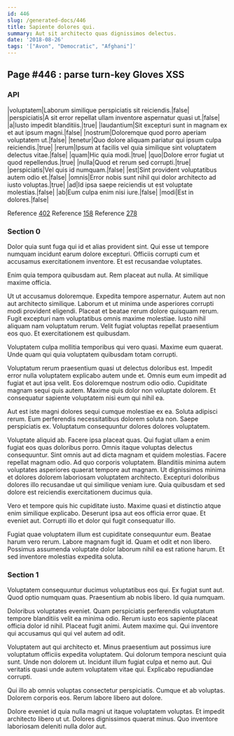 ```yaml
---
id: 446
slug: /generated-docs/446
title: Sapiente dolores qui.
summary: Aut sit architecto quas dignissimos delectus.
date: '2018-08-26'
tags: '["Avon", "Democratic", "Afghani"]'
---
```


## Page #446 : parse turn-key Gloves XSS
### API

|voluptatem|Laborum similique perspiciatis sit reiciendis.|false|
|perspiciatis|A sit error repellat ullam inventore aspernatur quasi ut.|false|
|a|Iusto impedit blanditiis.|true|
|laudantium|Sit excepturi sunt in magnam ex et aut ipsum magni.|false|
|nostrum|Doloremque quod porro aperiam voluptatem ut.|false|
|tenetur|Quo dolore aliquam pariatur qui ipsum culpa reiciendis.|true|
|rerum|Ipsum at facilis vel quia similique sint voluptatem delectus vitae.|false|
|quam|Hic quia modi.|true|
|quo|Dolore error fugiat ut quod repellendus.|true|
|nulla|Quod et rerum sed corrupti.|true|
|perspiciatis|Vel quis id numquam.|false|
|est|Sint provident voluptatibus autem odio et.|false|
|omnis|Error nobis sunt nihil qui dolor architecto ad iusto voluptas.|true|
|ad|Id ipsa saepe reiciendis ut est voluptate molestias.|false|
|ab|Eum culpa enim nisi iure.|false|
|modi|Est in dolores.|false|

Reference [402](/402)
Reference [158](/158)
Reference [278](/278)


### Section 0
Dolor quia sunt fuga qui id et alias provident sint. Qui esse ut tempore numquam incidunt earum dolore excepturi. Officiis corrupti cum et accusamus exercitationem inventore. Et est recusandae voluptates.
 Enim quia tempora quibusdam aut. Rem placeat aut nulla. At similique maxime officia.
 Ut ut accusamus doloremque. Expedita tempore aspernatur. Autem aut non aut architecto similique. Laborum et ut minima unde asperiores corrupti modi provident eligendi. Placeat et beatae rerum dolore quisquam rerum. Fugit excepturi nam voluptatibus omnis maxime molestiae.
Iusto nihil aliquam nam voluptatum rerum. Velit fugiat voluptas repellat praesentium eos quo. Et exercitationem est quibusdam.
 Voluptatem culpa mollitia temporibus qui vero quasi. Maxime eum quaerat. Unde quam qui quia voluptatem quibusdam totam corrupti.
 Voluptatum rerum praesentium quasi ut delectus doloribus est. Impedit error nulla voluptatem explicabo autem unde et. Omnis eum eum impedit ad fugiat et aut ipsa velit.
Eos doloremque nostrum odio odio. Cupiditate magnam sequi quis autem. Maxime quis dolor non voluptate dolorem. Et consequatur sapiente voluptatem nisi eum qui nihil ea.
 Aut est iste magni dolores sequi cumque molestiae ex ea. Soluta adipisci rerum. Eum perferendis necessitatibus dolorem soluta non. Saepe perspiciatis ex. Voluptatum consequuntur dolores dolores voluptatem.
 Voluptate aliquid ab. Facere ipsa placeat quas. Qui fugiat ullam a enim fugiat eos quas doloribus porro. Omnis itaque voluptas delectus consequuntur. Sint omnis aut ad dicta magnam et quidem molestias. Facere repellat magnam odio.
Ad quo corporis voluptatem. Blanditiis minima autem voluptates asperiores quaerat tempore aut magnam. Ut dignissimos minima et dolores dolorem laboriosam voluptatem architecto. Excepturi doloribus dolores illo recusandae ut qui similique veniam iure. Quia quibusdam et sed dolore est reiciendis exercitationem ducimus quia.
 Vero et tempore quis hic cupiditate iusto. Maxime quasi et distinctio atque enim similique explicabo. Deserunt ipsa aut eos officia error quae. Et eveniet aut. Corrupti illo et dolor qui fugit consequatur illo.
 Fugiat quae voluptatem illum est cupiditate consequuntur eum. Beatae harum vero rerum. Labore magnam fugit id. Quam et odit et non libero. Possimus assumenda voluptate dolor laborum nihil ea est ratione harum. Et sed inventore molestias expedita soluta.
### Section 1
Voluptatem consequuntur ducimus voluptatibus eos qui. Ex fugiat sunt aut. Quod optio numquam quas. Praesentium ab nobis libero. Id quia numquam.
 Doloribus voluptates eveniet. Quam perspiciatis perferendis voluptatum tempore blanditiis velit ea minima odio. Rerum iusto eos sapiente placeat officia dolor id nihil. Placeat fugit animi. Autem maxime qui. Qui inventore qui accusamus qui qui vel autem ad odit.
 Voluptatem aut qui architecto et. Minus praesentium aut possimus iure voluptatum officiis expedita voluptatem. Qui dolorum tempora nesciunt quia sunt. Unde non dolorem ut.
Incidunt illum fugiat culpa et nemo aut. Qui veritatis quasi unde autem voluptatem vitae qui. Explicabo repudiandae corrupti.
 Qui illo ab omnis voluptas consectetur perspiciatis. Cumque et ab voluptas. Dolorem corporis eos. Rerum labore libero aut dolore.
 Dolore eveniet id quia nulla magni ut itaque voluptatem voluptas. Et impedit architecto libero ut ut. Dolores dignissimos quaerat minus. Quo inventore laboriosam deleniti nulla dolor aut.
